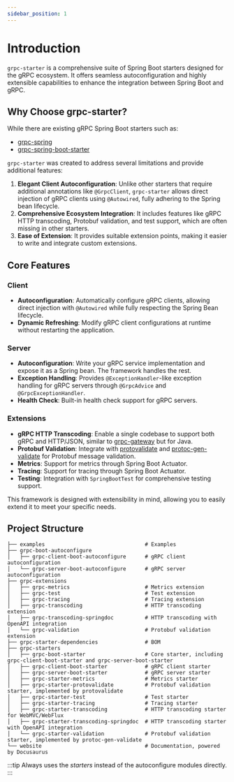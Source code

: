 ```yaml
---
sidebar_position: 1
---
```


# Introduction

`grpc-starter` is a comprehensive suite of Spring Boot starters designed for the gRPC ecosystem. It offers seamless autoconfiguration and highly extensible capabilities to enhance the integration between Spring Boot and gRPC.

## Why Choose grpc-starter?

While there are existing gRPC Spring Boot starters such as:

- [grpc-spring](https://github.com/grpc-ecosystem/grpc-spring)
- [grpc-spring-boot-starter](https://github.com/LogNet/grpc-spring-boot-starter)

`grpc-starter` was created to address several limitations and provide additional features:

1. **Elegant Client Autoconfiguration**: Unlike other starters that require additional annotations like `@GrpcClient`, `grpc-starter` allows direct injection of gRPC clients using `@Autowired`, fully adhering to the Spring bean lifecycle.
2. **Comprehensive Ecosystem Integration**: It includes features like gRPC HTTP transcoding, Protobuf validation, and test support, which are often missing in other starters.
3. **Ease of Extension**: It provides suitable extension points, making it easier to write and integrate custom extensions.

## Core Features

### Client
- **Autoconfiguration**: Automatically configure gRPC clients, allowing direct injection with `@Autowired` while fully respecting the Spring Bean lifecycle.
- **Dynamic Refreshing**: Modify gRPC client configurations at runtime without restarting the application.

### Server
- **Autoconfiguration**: Write your gRPC service implementation and expose it as a Spring bean. The framework handles the rest.
- **Exception Handling**: Provides `@ExceptionHandler`-like exception handling for gRPC servers through `@GrpcAdvice` and `@GrpcExceptionHandler`.
- **Health Check**: Built-in health check support for gRPC servers.

### Extensions
- **gRPC HTTP Transcoding**: Enable a single codebase to support both gRPC and HTTP/JSON, similar to [grpc-gateway](https://github.com/grpc-ecosystem/grpc-gateway) but for Java.
- **Protobuf Validation**: Integrate with [protovalidate](https://github.com/bufbuild/protovalidate) and [protoc-gen-validate](https://github.com/bufbuild/protoc-gen-validate) for Protobuf message validation.
- **Metrics**: Support for metrics through Spring Boot Actuator.
- **Tracing**: Support for tracing through Spring Boot Actuator.
- **Testing**: Integration with `SpringBootTest` for comprehensive testing support.

This framework is designed with extensibility in mind, allowing you to easily extend it to meet your specific needs.

## Project Structure

```text
├── examples                                # Examples
├── grpc-boot-autoconfigure
│   ├── grpc-client-boot-autoconfigure      # gRPC client autoconfiguration
│   └── grpc-server-boot-autoconfigure      # gRPC server autoconfiguration
├── grpc-extensions
│   ├── grpc-metrics                        # Metrics extension
│   ├── grpc-test                           # Test extension
│   ├── grpc-tracing                        # Tracing extension
│   ├── grpc-transcoding                    # HTTP transcoding extension
│   ├── grpc-transcoding-springdoc          # HTTP transcoding with OpenAPI integration
│   └── grpc-validation                     # Protobuf validation extension
├── grpc-starter-dependencies               # BOM
├── grpc-starters
│   ├── grpc-boot-starter                   # Core starter, including grpc-client-boot-starter and grpc-server-boot-starter
│   ├── grpc-client-boot-starter            # gRPC client starter
│   ├── grpc-server-boot-starter            # gRPC server starter
│   ├── grpc-starter-metrics                # Metrics starter
│   ├── grpc-starter-protovalidate          # Protobuf validation starter, implemented by protovalidate
│   ├── grpc-starter-test                   # Test starter
│   ├── grpc-starter-tracing                # Tracing starter
│   ├── grpc-starter-transcoding            # HTTP transcoding starter for WebMVC/WebFlux
│   ├── grpc-starter-transcoding-springdoc  # HTTP transcoding starter with OpenAPI integration
│   └── grpc-starter-validation             # Protobuf validation starter, implemented by protoc-gen-validate
└── website                                 # Documentation, powered by Docusaurus
```

:::tip
Always uses the *starters* instead of the autoconfigure modules directly.
:::

